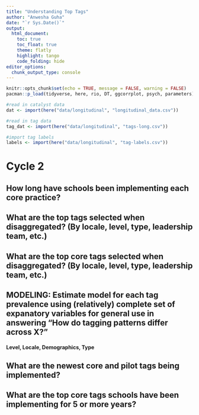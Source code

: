 ```yaml
---
title: "Understanding Top Tags"
author: "Anwesha Guha"
date: "`r Sys.Date()`"
output: 
  html_document:
    toc: true
    toc_float: true
    theme: flatly
    highlight: tango
    code_folding: hide
editor_options: 
  chunk_output_type: console
---
```


```r
knitr::opts_chunk$set(echo = TRUE, message = FALSE, warning = FALSE)
pacman::p_load(tidyverse, here, rio, DT, ggcorrplot, psych, parameters)

#read in catalyst data
dat <- import(here("data/longitudinal", "longitudinal_data.csv"))

#read in tag data
tag_dat <- import(here("data/longitudinal", "tags-long.csv"))

#import tag labels
labels <- import(here("data/longitudinal", "tag-labels.csv"))
```

# Cycle 2

## How long have schools been implementing each core practice?

## What are the top tags selected when disaggregated? (By locale, level, type, leadership team, etc.)

## What are the top core tags selected when disaggregated? (By locale, level, type, leadership team, etc.)

## MODELING: Estimate model for each tag prevalence using (relatively) complete set of expanatory variables for general use in answering "How do tagging patterns differ across X?"

#### Level, Locale, Demographics, Type

## What are the newest core and pilot tags being implemented?

## What are the top core tags schools have been implementing for 5 or more years?
